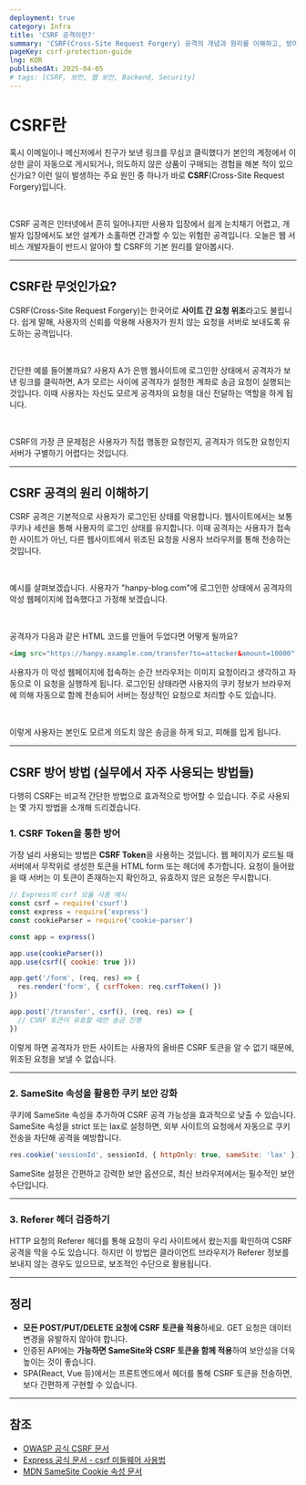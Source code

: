 ```yaml
---
deployment: true
category: Infra
title: 'CSRF 공격이란?'
summary: 'CSRF(Cross-Site Request Forgery) 공격의 개념과 원리를 이해하고, 방어하기 위한 방법을 알아봅시다.'
pageKey: csrf-protection-guide
lng: KOR
publishedAt: 2025-04-05
# tags: [CSRF, 보안, 웹 보안, Backend, Security]
---
```


# CSRF란

혹시 이메일이나 메신저에서 친구가 보낸 링크를 무심코 클릭했다가 본인의 계정에서 이상한 글이 자동으로 게시되거나, 의도하지 않은 상품이 구매되는 경험을 해본 적이 있으신가요? 이런 일이 발생하는 주요 원인 중 하나가 바로 **CSRF**(Cross-Site Request Forgery)입니다.

<br />

CSRF 공격은 인터넷에서 흔히 일어나지만 사용자 입장에서 쉽게 눈치채기 어렵고, 개발자 입장에서도 보안 설계가 소홀하면 간과할 수 있는 위험한 공격입니다. 오늘은 웹 서비스 개발자들이 반드시 알아야 할 CSRF의 기본 원리를 알아봅시다.

---

## CSRF란 무엇인가요?

CSRF(Cross-Site Request Forgery)는 한국어로 **사이트 간 요청 위조**라고도 불립니다. 쉽게 말해, 사용자의 신뢰를 악용해 사용자가 원치 않는 요청을 서버로 보내도록 유도하는 공격입니다.

<br />

간단한 예를 들어볼까요? 사용자 A가 은행 웹사이트에 로그인한 상태에서 공격자가 보낸 링크를 클릭하면, A가 모르는 사이에 공격자가 설정한 계좌로 송금 요청이 실행되는 것입니다. 이때 사용자는 자신도 모르게 공격자의 요청을 대신 전달하는 역할을 하게 됩니다.

<br />

CSRF의 가장 큰 문제점은 사용자가 직접 행동한 요청인지, 공격자가 의도한 요청인지 서버가 구별하기 어렵다는 것입니다.

---

## CSRF 공격의 원리 이해하기

CSRF 공격은 기본적으로 사용자가 로그인된 상태를 악용합니다. 웹사이트에서는 보통 쿠키나 세션을 통해 사용자의 로그인 상태를 유지합니다. 이때 공격자는 사용자가 접속한 사이트가 아닌, 다른 웹사이트에서 위조된 요청을 사용자 브라우저를 통해 전송하는 것입니다.

<br />

예시를 살펴보겠습니다. 사용자가 "hanpy-blog.com"에 로그인한 상태에서 공격자의 악성 웹페이지에 접속했다고 가정해 보겠습니다.

<br />

공격자가 다음과 같은 HTML 코드를 만들어 두었다면 어떻게 될까요?

```html title="csrf" showLineNumbers
<img src="https://hanpy.example.com/transfer?to=attacker&amount=10000" />
```

사용자가 이 악성 웹페이지에 접속하는 순간 브라우저는 이미지 요청이라고 생각하고 자동으로 이 요청을 실행하게 됩니다. 로그인된 상태라면 사용자의 쿠키 정보가 브라우저에 의해 자동으로 함께 전송되어 서버는 정상적인 요청으로 처리할 수도 있습니다.

<br />

이렇게 사용자는 본인도 모르게 의도치 않은 송금을 하게 되고, 피해를 입게 됩니다.

---

## CSRF 방어 방법 (실무에서 자주 사용되는 방법들)

다행히 CSRF는 비교적 간단한 방법으로 효과적으로 방어할 수 있습니다. 주로 사용되는 몇 가지 방법을 소개해 드리겠습니다.

### 1. CSRF Token을 통한 방어

가장 널리 사용되는 방법은 **CSRF Token**을 사용하는 것입니다. 웹 페이지가 로드될 때 서버에서 무작위로 생성한 토큰을 HTML form 또는 헤더에 추가합니다. 요청이 들어왔을 때 서버는 이 토큰이 존재하는지 확인하고, 유효하지 않은 요청은 무시합니다.

```javascript title="csrf" showLineNumbers
// Express의 csrf 모듈 사용 예시
const csrf = require('csurf')
const express = require('express')
const cookieParser = require('cookie-parser')

const app = express()

app.use(cookieParser())
app.use(csrf({ cookie: true }))

app.get('/form', (req, res) => {
  res.render('form', { csrfToken: req.csrfToken() })
})

app.post('/transfer', csrf(), (req, res) => {
  // CSRF 토큰이 유효할 때만 송금 진행
})
```

이렇게 하면 공격자가 만든 사이트는 사용자의 올바른 CSRF 토큰을 알 수 없기 때문에, 위조된 요청을 보낼 수 없습니다.

---

### 2. SameSite 속성을 활용한 쿠키 보안 강화

쿠키에 <codeline>SameSite</codeline> 속성을 추가하여 CSRF 공격 가능성을 효과적으로 낮출 수 있습니다. SameSite 속성을 strict 또는 lax로 설정하면, 외부 사이트의 요청에서 자동으로 쿠키 전송을 차단해 공격을 예방합니다.

```javascript
res.cookie('sessionId', sessionId, { httpOnly: true, sameSite: 'lax' })
```

SameSite 설정은 간편하고 강력한 보안 옵션으로, 최신 브라우저에서는 필수적인 보안 수단입니다.

---

### 3. Referer 헤더 검증하기

HTTP 요청의 Referer 헤더를 통해 요청이 우리 사이트에서 왔는지를 확인하여 CSRF 공격을 막을 수도 있습니다. 하지만 이 방법은 클라이언트 브라우저가 Referer 정보를 보내지 않는 경우도 있으므로, 보조적인 수단으로 활용됩니다.

---

## 정리

- **모든 POST/PUT/DELETE 요청에 CSRF 토큰을 적용**하세요. GET 요청은 데이터 변경을 유발하지 않아야 합니다.
- 인증된 API에는 **가능하면 SameSite와 CSRF 토큰을 함께 적용**하여 보안성을 더욱 높이는 것이 좋습니다.
- SPA(React, Vue 등)에서는 프론트엔드에서 헤더를 통해 CSRF 토큰을 전송하면, 보다 간편하게 구현할 수 있습니다.

---

## 참조

- [OWASP 공식 CSRF 문서](https://owasp.org/www-community/attacks/csrf)
- [Express 공식 문서 - csrf 미들웨어 사용법](https://expressjs.com/en/resources/middleware/csurf.html)
- [MDN SameSite Cookie 속성 문서](https://developer.mozilla.org/ko/docs/Web/HTTP/Headers/Set-Cookie/SameSite)
